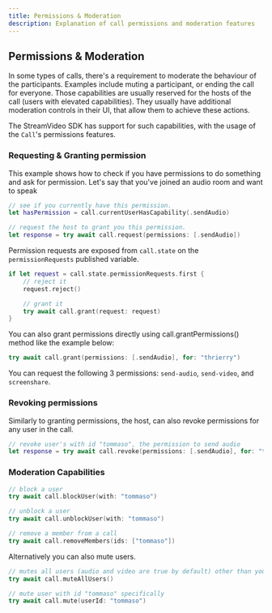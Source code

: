 ```yaml
---
title: Permissions & Moderation
description: Explanation of call permissions and moderation features
---
```


## Permissions & Moderation

In some types of calls, there's a requirement to moderate the behaviour of the participants. Examples include muting a participant, or ending the call for everyone. Those capabilities are usually reserved for the hosts of the call (users with elevated capabilities). They usually have additional moderation controls in their UI, that allow them to achieve these actions.

The StreamVideo SDK has support for such capabilities, with the usage of the `Call`'s permissions features.

### Requesting & Granting permission

This example shows how to check if you have permissions to do something and ask for permission. Let's say that you've joined an audio room and want to speak

```swift
// see if you currently have this permission.
let hasPermission = call.currentUserHasCapability(.sendAudio)

// request the host to grant you this permission.
let response = try await call.request(permissions: [.sendAudio])
```

Permission requests are exposed from `call.state` on the `permissionRequests` published variable.

```swift
if let request = call.state.permissionRequests.first {
    // reject it
    request.reject()

    // grant it
    try await call.grant(request: request)
}
```

You can also grant permissions directly using call.grantPermissions() method like the example below:

```swift
try await call.grant(permissions: [.sendAudio], for: "thrierry")
```

You can request the following 3 permissions: `send-audio`, `send-video`, and `screenshare`.

### Revoking permissions

Similarly to granting permissions, the host, can also revoke permissions for any user in the call.

```swift
// revoke user's with id "tommaso", the permission to send audio
let response = try await call.revoke(permissions: [.sendAudio], for: "tommaso")
```

### Moderation Capabilities

```swift
// block a user
try await call.blockUser(with: "tommaso")

// unblock a user
try await call.unblockUser(with: "tommaso")

// remove a member from a call
try await call.removeMembers(ids: ["tommaso"])
```

Alternatively you can also mute users.

```swift
// mutes all users (audio and video are true by default) other than yourself
try await call.muteAllUsers()

// mute user with id "tommaso" specifically
try await call.mute(userId: "tommaso")
```